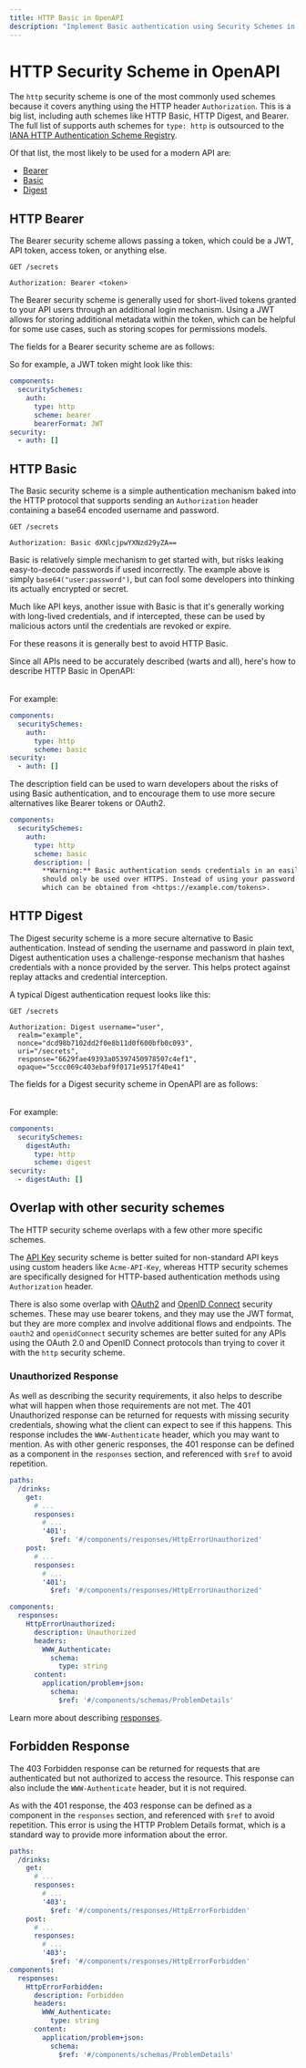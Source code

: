 ```yaml
---
title: HTTP Basic in OpenAPI
description: "Implement Basic authentication using Security Schemes in your OpenAPI specification for better security, developer experience, and seamless integration."
---
```



# HTTP Security Scheme in OpenAPI

The `http` security scheme is one of the most commonly used schemes because it covers anything using the HTTP header `Authorization`. This is a big list, including auth schemes like HTTP Basic, HTTP Digest, and Bearer. The full list of supports auth schemes for `type: http` is outsourced to the [IANA HTTP Authentication Scheme Registry](https://www.iana.org/assignments/http-authschemes/http-authschemes.xhtml).

Of that list, the most likely to be used for a modern API are:

- [Bearer](#http-bearer)
- [Basic](#http-basic)
- [Digest](#http-digest)

## HTTP Bearer

The Bearer security scheme allows passing a token, which could be a JWT, API token, access token, or anything else.

```http
GET /secrets

Authorization: Bearer <token>
```

The Bearer security scheme is generally used for short-lived tokens granted to your API users through an additional login mechanism. Using a JWT allows for storing additional metadata within the token, which can be helpful for some use cases, such as storing scopes for permissions models.

The fields for a Bearer security scheme are as follows:

<Table
  data={[
    { field: "`type`", type: "String", required: "✅", description: "`http`" },
    {
      field: "`description`",
      type: "String",
      required: "",
      description:
        "Human-readable information. This may contain [CommonMark syntax](https://spec.commonmark.org/) to provide a rich description.",
    },
    {
      field: "`scheme`",
      type: "String",
      required: "✅",
      description: "`bearer`",
    },
    {
      field: "`bearerFormat`",
      type: "String",
      required: "",
      description:
        "A hint to the client to identify how the bearer token is formatted. Bearer tokens are usually generated by an authorization server, so this information is primarily for documentation purposes.",
    },
    {
      field: "`x-*`",
      type: "[Extensions](/openapi/extensions)",
      required: "",
      description:
        "Any number of extension fields can be added to the security scheme object to be used by tooling and vendors.",
    },
  ]}
  columns={[
    { key: "field", header: "Field" },
    { key: "type", header: "Type" },
    { key: "required", header: "Required" },
    { key: "description", header: "Description" },
  ]}
/>

So for example, a JWT token might look like this:

```yaml
components:
  securitySchemes:
    auth:
      type: http
      scheme: bearer
      bearerFormat: JWT
security:
  - auth: []
```

## HTTP Basic

The Basic security scheme is a simple authentication mechanism baked into the HTTP protocol that supports sending an `Authorization` header containing a base64 encoded username and password.

```http
GET /secrets

Authorization: Basic dXNlcjpwYXNzd29yZA==
```

Basic is relatively simple mechanism to get started with, but risks leaking easy-to-decode passwords if used incorrectly. The example above is simply `base64("user:password")`, but can fool some developers into thinking its actually encrypted or secret.

Much like API keys, another issue with Basic is that it's generally working with long-lived credentials, and if intercepted, these can be used by malicious actors until the credentials are revoked or expire.

For these reasons it is generally best to avoid HTTP Basic.

Since all APIs need to be accurately described (warts and all), here's how to describe HTTP Basic in OpenAPI:

<Table
  data={[
    { field: "`type`", type: "String", required: "✅", description: "`http`" },
    {
      field: "`description`",
      type: "String",
      required: "",
      description:
        "Human-readable information. This may contain [CommonMark syntax](https://spec.commonmark.org/) to provide a rich description.",
    },
    {
      field: "`scheme`",
      type: "String",
      required: "✅",
      description: "`basic`",
    },
    {
      field: "`x-*`",
      type: "[Extensions](/openapi/extensions)",
      required: "",
      description:
        "Any number of extension fields can be added to the security scheme object to be used by tooling and vendors.",
    },
  ]}
  columns={[
    { key: "field", header: "Field" },
    { key: "type", header: "Type" },
    { key: "required", header: "Required" },
    { key: "description", header: "Description" }
  ]}
/>

For example: 

```yaml
components:
  securitySchemes:
    auth:
      type: http
      scheme: basic
security:
  - auth: []
```

The description field can be used to warn developers about the risks of using Basic authentication, and to encourage them to use more secure alternatives like Bearer tokens or OAuth2.

```yaml
components:
  securitySchemes:
    auth:
      type: http
      scheme: basic
      description: |
        **Warning:** Basic authentication sends credentials in an easily decodable format, so this
        should only be used over HTTPS. Instead of using your password please only use a short lived access token
        which can be obtained from <https://example.com/tokens>.
```

## HTTP Digest

The Digest security scheme is a more secure alternative to Basic authentication. Instead of sending the username and password in plain text, Digest authentication uses a challenge-response mechanism that hashes credentials with a nonce provided by the server. This helps protect against replay attacks and credential interception.

A typical Digest authentication request looks like this:

```http
GET /secrets

Authorization: Digest username="user",
  realm="example",
  nonce="dcd98b7102dd2f0e8b11d0f600bfb0c093",
  uri="/secrets",
  response="6629fae49393a05397450978507c4ef1",
  opaque="5ccc069c403ebaf9f0171e9517f40e41"
```

The fields for a Digest security scheme in OpenAPI are as follows:

<Table
  data={[
    { field: "`type`", type: "String", required: "✅", description: "`http`" },
    {
      field: "`description`",
      type: "String",
      required: "",
      description:
        "Human-readable information. This may contain [CommonMark syntax](https://spec.commonmark.org/) to provide a rich description.",
    },
    {
      field: "`scheme`",
      type: "String",
      required: "✅",
      description: "`digest`",
    },
    {
      field: "`x-*`",
      type: "[Extensions](/openapi/extensions)",
      required: "",
      description:
        "Any number of extension fields can be added to the security scheme object to be used by tooling and vendors.",
    },
  ]}
  columns={[
    { key: "field", header: "Field" },
    { key: "type", header: "Type" },
    { key: "required", header: "Required" },
    { key: "description", header: "Description" },
  ]}
/>

For example:

```yaml
components:
  securitySchemes:
    digestAuth:
      type: http
      scheme: digest
security:
  - digestAuth: []
```

## Overlap with other security schemes

The HTTP security scheme overlaps with a few other more specific schemes.

The [API Key](./security-api-key.mdx) security scheme is better suited for non-standard API keys using custom headers like `Acme-API-Key`, whereas HTTP security schemes are specifically designed for HTTP-based authentication methods using `Authorization` header.

There is also some overlap with [OAuth2](./security-oauth2.mdx) and [OpenID Connect](./security-openid.mdx) security schemes. These may use bearer tokens, and they may use the JWT format, but they are more complex and involve additional flows and endpoints. The `oauth2` and `openidConnect` security schemes are better suited for any APIs using the OAuth 2.0 and OpenID Connect protocols than trying to cover it with the `http` security scheme.

### Unauthorized Response

As well as describing the security requirements, it also helps to describe what will happen when those requirements are not met. The 401 Unauthorized response can be returned for requests with missing security credentials, showing what the client can expect to see if this happens. This response includes the `WWW-Authenticate` header, which you may want to mention. As with other generic responses, the 401 response can be defined as a component in the `responses` section, and referenced with `$ref` to avoid repetition.

```yaml
paths:
  /drinks:
    get:
      # ...
      responses:
        # ...
        '401':
          $ref: '#/components/responses/HttpErrorUnauthorized'
    post:
      # ...
      responses:
        # ...
        '401':
          $ref: '#/components/responses/HttpErrorUnauthorized'

components:
  responses:
    HttpErrorUnauthorized:
      description: Unauthorized
      headers:
        WWW_Authenticate:
          schema:
            type: string
      content:
        application/problem+json:
          schema:
            $ref: '#/components/schemas/ProblemDetails'
```

Learn more about describing [responses](../../responses.mdx).

## Forbidden Response

The 403 Forbidden response can be returned for requests that are authenticated but not authorized to access the resource. This response can also include the `WWW-Authenticate` header, but it is not required. 

As with the 401 response, the 403 response can be defined as a component in the `responses` section, and referenced with `$ref` to avoid repetition. This error is using the HTTP Problem Details format, which is a standard way to provide more information about the error.

```yaml
paths:
  /drinks:
    get:
      # ...
      responses:
        # ...
        '403':
          $ref: '#/components/responses/HttpErrorForbidden'
    post:
      # ...
      responses:
        # ...
        '403':
          $ref: '#/components/responses/HttpErrorForbidden'
components:
  responses:
    HttpErrorForbidden:
      description: Forbidden
      headers:
        WWW_Authenticate:
          type: string
      content:
        application/problem+json:
          schema:
            $ref: '#/components/schemas/ProblemDetails'
```
